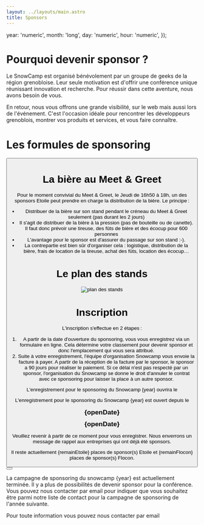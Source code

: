 ```yaml
---
layout: ../layouts/main.astro
title: Sponsors
---
```


  year: 'numeric',
  month: 'long',
  day: 'numeric',
  hour: 'numeric',
});

# Pourquoi devenir sponsor ?

Le SnowCamp est organisé bénévolement par un groupe de geeks de la région grenobloise.
Leur seule motivation est d'offrir une conférence unique réunissant innovation et recherche.
Pour réussir dans cette aventure, nous avons besoin de vous.

En retour, nous vous offrons une grande visibilité, sur le web mais aussi lors de l'événement.
C'est l'occasion idéale pour rencontrer les développeurs grenoblois, montrer vos produits et services, et vous faire connaître.

# Les formules de sponsoring

<div style="display: flex; flex-direction: row">
<SponsorFormula sponsor={edition.sponsorship.type.etoile} active={true}/>
<SponsorFormula sponsor={edition.sponsorship.type.flocon}/>
</div>

<Button href="https://drive.google.com/file/d/1hOHTGVXJfiQ0nJFJugivkNr3SwdEXuSF/view?usp=share_link" title="Plaquette Sponsors"/>

<a id="beers"></a>

# La bière au Meet & Greet

Pour le moment convivial du Meet & Greet, le Jeudi de 16h50 à 18h, un des sponsors Etoile peut prendre en charge la distribution de la bière.
Le principe :

- Distribuer de la bière sur son stand pendant le créneau du Meet & Greet seulement (pas durant les 2 jours)
- Il s'agit de distribuer de la bière à la pression (pas de bouteille ou de canette). Il faut donc prévoir une tireuse, des fûts de bière et des écocup pour 600 personnes
- L'avantage pour le sponsor est d'assurer du passage sur son stand :-).
- La contrepartie est bien sûr d'organiser cela : logistique, distribution de la bière, frais de location de la tireuse, achat des fûts, location des écocup…

<a id="plan"></a>

# Le plan des stands

![plan des stands](/img/sponsors_plan_stands.png)

# Inscription

L'inscription s'effectue en 2 étapes :

1. A partir de la date d'ouverture du sponsoring, vous vous enregistrez via un formulaire en ligne.
Cela détermine votre classement pour devenir sponsor et donc l'emplacement qui vous sera attribué.
1. Suite à votre enregistrement, l'équipe d'organisation Snowcamp vous envoie la facture à payer.
A partir de la réception de la facture par le sponsor, le sponsor a 90 jours pour réaliser le paiement.
Si ce délai n'est pas respecté par un sponsor, l'organisation du Snowcamp se donne le droit d'annuler le contrat avec ce sponsoring pour laisser la place à un autre sponsor.

<p className="sponsorBefore">L'enregistrement pour le sponsoring du Snowcamp {year} ouvrira le</p>
<p className="sponsorOpened">L'enregistrement pour le sponsoring du Snowcamp {year} est ouvert depuis le</p>

<div style="text-align: center; font-weight: bold; font-size: 1.3em; margin: 10px 0" className="sponsorBefore">{openDate}</div>
<div style="text-align: center; font-weight: bold; font-size: 1.3em; margin: 10px 0" className="sponsorOpened">{openDate}</div>

<p className="sponsorBefore">Veuillez revenir à partir de ce moment pour vous enregistrer. Nous enverrons un message de rappel aux entreprises qui ont déjà été sponsors.</p>
<p className="sponsorOpened">Il reste actuellement {remainEtoile} places de sponsor(s) Etoile et {remainFlocon} places de sponsor(s) Flocon.</p>

<Button className="sponsorOpened" title="Formulaire d'inscription" href={edition.sponsorship.subscribe_link}></Button>

<p className="sponsorClosed">La campagne de sponsoring du snowcamp {year} est actuellement terminée. Il y a plus de possibilités de devenir sponsor pour la conférence. Vous pouvez nous contacter par email pour indiquer que vous souhaitez être parmi notre liste de contact pour la campagne de sponsoring de l'année suivante.</p>

Pour toute information vous pouvez nous contacter par email
